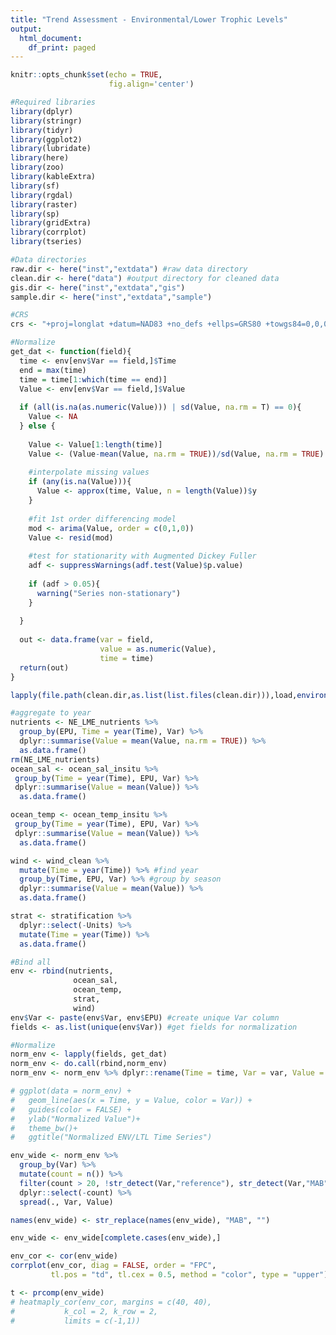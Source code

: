 ```yaml
---
title: "Trend Assessment - Environmental/Lower Trophic Levels"
output:
  html_document:
    df_print: paged
---
```


```r
knitr::opts_chunk$set(echo = TRUE,
                      fig.align='center')

#Required libraries
library(dplyr)
library(stringr)
library(tidyr)
library(ggplot2)
library(lubridate)
library(here)
library(zoo)
library(kableExtra)
library(sf)
library(rgdal)
library(raster)
library(sp)
library(gridExtra)
library(corrplot)
library(tseries)

#Data directories
raw.dir <- here("inst","extdata") #raw data directory
clean.dir <- here("data") #output directory for cleaned data
gis.dir <- here("inst","extdata","gis")
sample.dir <- here("inst","extdata","sample")

#CRS
crs <- "+proj=longlat +datum=NAD83 +no_defs +ellps=GRS80 +towgs84=0,0,0"

#Normalize
get_dat <- function(field){
  time <- env[env$Var == field,]$Time
  end = max(time)
  time = time[1:which(time == end)]
  Value <- env[env$Var == field,]$Value
  
  if (all(is.na(as.numeric(Value))) | sd(Value, na.rm = T) == 0){
    Value <- NA
  } else {
    
    Value <- Value[1:length(time)]
    Value <- (Value-mean(Value, na.rm = TRUE))/sd(Value, na.rm = TRUE)
    
    #interpolate missing values
    if (any(is.na(Value))){
      Value <- approx(time, Value, n = length(Value))$y
    }
    
    #fit 1st order differencing model  
    mod <- arima(Value, order = c(0,1,0))
    Value <- resid(mod)
  
    #test for stationarity with Augmented Dickey Fuller
    adf <- suppressWarnings(adf.test(Value)$p.value)
  
    if (adf > 0.05){
      warning("Series non-stationary")
    }
  
  }
  
  out <- data.frame(var = field,
                    value = as.numeric(Value),
                    time = time)
  return(out)
}

```


```r
lapply(file.path(clean.dir,as.list(list.files(clean.dir))),load,environment())

#aggregate to year
nutrients <- NE_LME_nutrients %>% 
  group_by(EPU, Time = year(Time), Var) %>% 
  dplyr::summarise(Value = mean(Value, na.rm = TRUE)) %>% 
  as.data.frame()
rm(NE_LME_nutrients)
ocean_sal <- ocean_sal_insitu %>%
 group_by(Time = year(Time), EPU, Var) %>%
 dplyr::summarise(Value = mean(Value)) %>% 
  as.data.frame()

ocean_temp <- ocean_temp_insitu %>%
 group_by(Time = year(Time), EPU, Var) %>%
 dplyr::summarise(Value = mean(Value)) %>% 
  as.data.frame()

wind <- wind_clean %>%
  mutate(Time = year(Time)) %>% #find year
  group_by(Time, EPU, Var) %>% #group by season
  dplyr::summarise(Value = mean(Value)) %>% 
  as.data.frame()

strat <- stratification %>%
  dplyr::select(-Units) %>% 
  mutate(Time = year(Time)) %>% 
  as.data.frame()

#Bind all
env <- rbind(nutrients,
              ocean_sal,
              ocean_temp,
              strat,
              wind)
env$Var <- paste(env$Var, env$EPU) #create unique Var column
fields <- as.list(unique(env$Var)) #get fields for normalization


```

```r
#Normalize
norm_env <- lapply(fields, get_dat)
norm_env <- do.call(rbind,norm_env)
norm_env <- norm_env %>% dplyr::rename(Time = time, Var = var, Value = value)

# ggplot(data = norm_env) +
#   geom_line(aes(x = Time, y = Value, color = Var)) +
#   guides(color = FALSE) +
#   ylab("Normalized Value")+
#   theme_bw()+
#   ggtitle("Normalized ENV/LTL Time Series")
```

```r
env_wide <- norm_env %>%
  group_by(Var) %>% 
  mutate(count = n()) %>% 
  filter(count > 20, !str_detect(Var,"reference"), str_detect(Var,"MAB")) %>% 
  dplyr::select(-count) %>%
  spread(., Var, Value) 

names(env_wide) <- str_replace(names(env_wide), "MAB", "")

env_wide <- env_wide[complete.cases(env_wide),]

env_cor <- cor(env_wide)
corrplot(env_cor, diag = FALSE, order = "FPC",
         tl.pos = "td", tl.cex = 0.5, method = "color", type = "upper")

t <- prcomp(env_wide)
# heatmaply_cor(env_cor, margins = c(40, 40),
#           k_col = 2, k_row = 2,
#           limits = c(-1,1))
```

